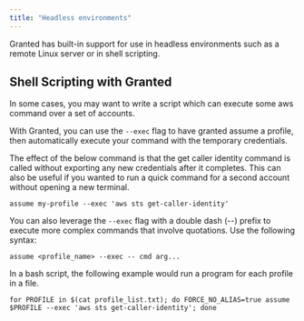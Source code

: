 ```yaml
---
title: "Headless environments"
---
```


Granted has built-in support for use in headless environments such as a remote Linux server or in shell scripting.

## Shell Scripting with Granted

In some cases, you may want to write a script which can execute some aws command over a set of accounts.

With Granted, you can use the `--exec` flag to have granted assume a profile, then automatically execute your command with the temporary credentials.

The effect of the below command is that the get caller identity command is called without exporting any new credentials after it completes. This can also be useful if you wanted to run a quick command for a second account without opening a new terminal.

`assume my-profile --exec 'aws sts get-caller-identity'`

You can also leverage the `--exec` flag with a double dash (--) prefix to execute more complex commands that involve quotations. Use the following syntax:

```
assume <profile_name> --exec -- cmd arg...
```

In a bash script, the following example would run a program for each profile in a file.

```
for PROFILE in $(cat profile_list.txt); do FORCE_NO_ALIAS=true assume $PROFILE --exec 'aws sts get-caller-identity'; done
```

